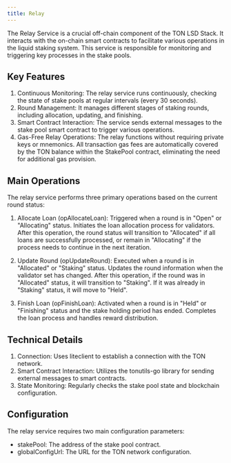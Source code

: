 ```yaml
---
title: Relay
---
```


The Relay Service is a crucial off-chain component of the TON LSD Stack. It interacts with the on-chain smart contracts to facilitate various operations in the liquid staking system. This service is responsible for monitoring and triggering key processes in the stake pools.

## Key Features

1. Continuous Monitoring: The relay service runs continuously, checking the state of stake pools at regular intervals (every 30 seconds).
2. Round Management: It manages different stages of staking rounds, including allocation, updating, and finishing.
3. Smart Contract Interaction: The service sends external messages to the stake pool smart contract to trigger various operations.
4. Gas-Free Relay Operations: The relay functions without requiring private keys or mnemonics. All transaction gas fees are automatically covered by the TON balance within the StakePool contract, eliminating the need for additional gas provision.

## Main Operations

The relay service performs three primary operations based on the current round status:

1. Allocate Loan (opAllocateLoan):
    Triggered when a round is in "Open" or "Allocating" status.
    Initiates the loan allocation process for validators.
    After this operation, the round status will transition to "Allocated" if all loans are successfully processed, or remain in "Allocating" if the process needs to continue in the next iteration.

2. Update Round (opUpdateRound):
    Executed when a round is in "Allocated" or "Staking" status.
    Updates the round information when the validator set has changed.
    After this operation, if the round was in "Allocated" status, it will transition to "Staking". If it was already in "Staking" status, it will move to "Held".

3. Finish Loan (opFinishLoan):
    Activated when a round is in "Held" or "Finishing" status and the stake holding period has ended.
    Completes the loan process and handles reward distribution.


## Technical Details

1. Connection: Uses liteclient to establish a connection with the TON network.
2. Smart Contract Interaction: Utilizes the tonutils-go library for sending external messages to smart contracts.
3. State Monitoring: Regularly checks the stake pool state and blockchain configuration.

## Configuration
The relay service requires two main configuration parameters:

* stakePool: The address of the stake pool contract.
* globalConfigUrl: The URL for the TON network configuration.
